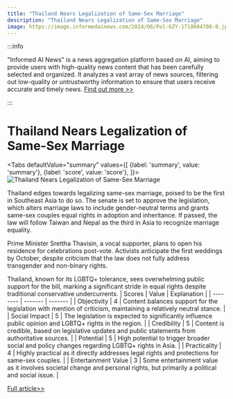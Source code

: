```yaml
---
title: "Thailand Nears Legalization of Same-Sex Marriage"
description: "Thailand Nears Legalization of Same-Sex Marriage"
image: https://image.informedainews.com/2024/06/Pol-6ZY-1718684708-0.jpg
---
```



:::info

"Informed AI News" is a news aggregation platform based on AI, aiming to provide users with high-quality news content that has been carefully selected and organized. It analyzes a vast array of news sources, filtering out low-quality or untrustworthy information to ensure that users receive accurate and timely news.  [Find out more >>](/)

:::

# Thailand Nears Legalization of Same-Sex Marriage


<Tabs
	defaultValue="summary"
	values={[
	{label: 'summary', value: 'summary'},
	{label: 'score', value: 'score'},
]}>
<TabItem value="summary">
<img
  src="https://image.informedainews.com/2024/06/Pol-6ZY-1718684708-0.jpg"
  alt="Thailand Nears Legalization of Same-Sex Marriage"
/>



Thailand edges towards legalizing same-sex marriage, poised to be the first in Southeast Asia to do so. The senate is set to approve the legislation, which alters marriage laws to include gender-neutral terms and grants same-sex couples equal rights in adoption and inheritance. If passed, the law will follow Taiwan and Nepal as the third in Asia to recognize marriage equality.

Prime Minister Srettha Thavisin, a vocal supporter, plans to open his residence for celebrations post-vote. Activists anticipate the first weddings by October, despite criticism that the law does not fully address transgender and non-binary rights.

Thailand, known for its LGBTQ+ tolerance, sees overwhelming public support for the bill, marking a significant stride in equal rights despite traditional conservative undercurrents.
</TabItem>
<TabItem value="score">
	| Scores     | Value   | Explanation |
	| -------- | ------- | ------- |
	| Objectivity  | 4    | Content balances support for the legislation with mention of criticism, maintaining a relatively neutral stance.    |
	| Social Impact | 5     | The legislation is expected to significantly influence public opinion and LGBTQ+ rights in the region.    |
	| Credibility    | 5    | Content is credible, based on legislative updates and public statements from authoritative sources.    |
	| Potential    | 5    | High potential to trigger broader social and policy changes regarding LGBTQ+ rights in Asia.    |
	| Practicality    | 4    | Highly practical as it directly addresses legal rights and protections for same-sex couples.    |
	| Entertainment Value    | 3    | Some entertainment value as it involves societal change and personal rights, but primarily a political and social issue.    |
</TabItem>
</Tabs>

[Full article>>](https://www.theguardian.com/world/article/2024/jun/18/thailand-same-sex-marriage-equality-vote-bill-legislation)
